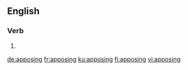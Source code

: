 ==English==

===Verb===
{{head|en|present participle}}

# {{present participle of|appose|lang=en|nocat=1}}

[[de:apposing]]
[[fr:apposing]]
[[ku:apposing]]
[[fi:apposing]]
[[vi:apposing]]